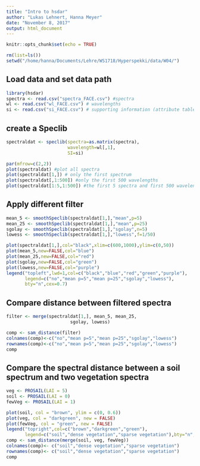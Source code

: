```yaml
---
title: "Intro to hsdar"
author: "Lukas Lehnert, Hanna Meyer"
date: "November 8, 2017"
output: html_document
---
```


```r
knitr::opts_chunk$set(echo = TRUE)
```

```r
rm(list=ls())
setwd("/home/hanna/Documents/Lehre/WS1718/Hyperspekki/data/W04/")
```

## Load data and set data path


```r

library(hsdar)
spectra <- read.csv("spectra_FACE.csv") #spectra
wl <- read.csv("wl_FACE.csv") # wavelengths
si <- read.csv("si_FACE.csv") # supporting information (attribute table)

```

## create a Speclib
```r
spectraldat <- speclib(spectra=as.matrix(spectra),
                       wavelength=wl[,1],
                       SI=si)

par(mfrow=c(2,2))
plot(spectraldat) #plot all spectra
plot(spectraldat[1,]) # only the first spectrum
plot(spectraldat[,1:500]) #only the first 500 wavelengths 
plot(spectraldat[1:5,1:500]) #the first 5 spectra and first 500 wavelengths
```

## Apply different filter
```r
mean_5 <- smoothSpeclib(spectraldat[1,],"mean",p=5)
mean_25 <- smoothSpeclib(spectraldat[1,],"mean",p=25)
sgolay <- smoothSpeclib(spectraldat[1,],"sgolay",n=5)
lowess <- smoothSpeclib(spectraldat[1,],"lowess",f=1/50)

plot(spectraldat[1,],col="black",xlim=c(600,1000),ylim=c(0,50))
plot(mean_5,new=FALSE,col="blue")
plot(mean_25,new=FALSE,col="red")
plot(sgolay,new=FALSE,col="green")
plot(lowess,new=FALSE,col="purple")
legend("topleft",lwd=1,col=c("black","blue","red","green","purple"),
       legend=c("no","mean p=5","mean p=25","sgolay","lowess"),
       bty="n",cex=0.7)
```

## Compare distance between filtered spectra
```r
filter <- merge(spectraldat[1,], mean_5, mean_25,
                        sgolay, lowess)

comp <- sam_distance(filter)
colnames(comp)<-c("no","mean p=5","mean p=25","sgolay","lowess")
rownames(comp)<-c("no","mean p=5","mean p=25","sgolay","lowess")
comp
```

## Compare the spectral distance between a soil spectrum and two vegetation spectra

```r
veg <- PROSAIL(LAI = 5)
soil <- PROSAIL(LAI = 0)
fewVeg <- PROSAIL(LAI = 1)

plot(soil, col = "brown", ylim = c(0, 0.6))
plot(veg, col = "darkgreen", new = FALSE)
plot(fewVeg, col = "green", new = FALSE)
legend("topright",col=c("brown","darkgreen","green"),
       legend=c("soil","dense vegetation","sparse vegetation"),bty="n",lty=1)
comp <- sam_distance(merge(soil, veg, fewVeg))
colnames(comp)<- c("soil","dense vegetation","sparse vegetation")
rownames(comp)<- c("soil","dense vegetation","sparse vegetation")
comp
```